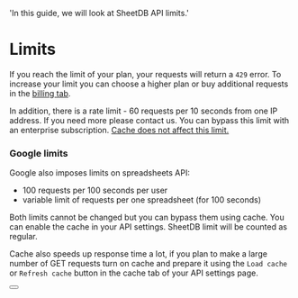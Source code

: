   'In this guide, we will look at SheetDB API limits.'

# Limits

If you reach the limit of your plan, your requests will return a `429` error. To increase your limit you can choose a higher plan or buy additional requests in the [billing tab](https://sheetdb.io/app/billing).

In addition, there is a rate limit - 60 requests per 10 seconds from one IP address. If you need more please contact us. You can bypass this limit with an enterprise subscription. <u>Cache does not affect this limit.</u>

### Google limits

Google also imposes limits on spreadsheets API:

* 100 requests per 100 seconds per user
* variable limit of requests per one spreadsheet (for 100 seconds)

Both limits cannot be changed but you can bypass them using cache. You can enable the cache in your API settings. SheetDB limit will be counted as regular.

Cache also speeds up response time a lot, if you plan to make a large number of GET requests turn on cache and prepare it using the `Load cache` or `Refresh cache` button in the cache tab of your API settings page.

<div className="not-prose">
  <Button
    href="/cache"
    variant="text"
    arrow="right"
    children="Read more about caching in SheetDB"
  />
</div>
